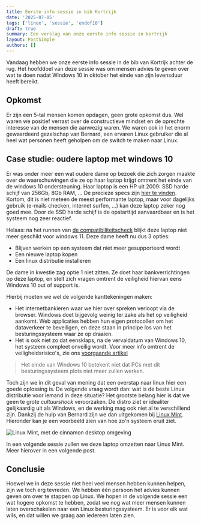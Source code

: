```yaml
---
title: Eerste info sessie in bib Kortrijk
date: '2025-07-05'
tags: ['linux', 'sessie', 'endof10']
draft: true
summary: Een verslag van onze eerste info sessie in kortrijk
layout: PostSimple
authors: []
---
```


Vandaag hebben we onze eerste info sessie in de bib van Kortrijk achter de rug.
Het hoofddoel van deze sessie was om mensen advies te geven over wat te doen
nadat Windows 10 in oktober het einde van zijn levensduur heeft bereikt.

## Opkomst

Er zijn een 5-tal mensen komen opdagen, geen grote opkomst dus. Wel waren we
positief verrast over de constructieve mindset en de oprechte interesse van de
mensen die aanwezig waren. We waren ook in het enorm gewaardeerd gezelschap van
Bernard, een ervaren Linux gebruiker die al heel wat personen heeft geholpen om
de switch te maken naar Linux.

## Case studie: oudere laptop met windows 10

Er was onder meer een wat oudere dame op bezoek die zich zorgen maakte over de
waarschuwingen die ze op haar laptop krijgt omtrent het einde van de windows 10
ondersteuning. Haar laptop is een HP uit 2009: SSD harde schijf van 256Gb, 8Gb
RAM, ... De precieze specs zijn
[hier te vinden](https://itsizer.com/product/hp-probook-645-g1-business-laptop-amd-a6-cpu-8gb-ddr3-ram-256gb-ssd-amd-radeon-hd-14-inch-display-windows-10-pro-refurbished-laptop?srsltid=AfmBOorcUspq0Bfm9djHUpMM6BQTr8FSSP9EVBiPix8un91BudmnhwCv).
Kortom, dit is niet meteen de meest performante laptop, maar voor dagelijks
gebruik (e-mails checken, internet surfen, ...) kan deze laptop zeker nog goed
mee. Door de SSD harde schijf is de opstarttijd aanvaardbaar en is het systeem
nog zeer reactief.

Helaas: na het runnen van
[de compatibiliteitscheck](https://support.microsoft.com/nl-nl/windows/controleren-of-een-apparaat-voldoet-aan-windows-11-systeemvereisten-na-het-wijzigen-van-apparaathardware-f3bc0aeb-6884-41a1-ab57-88258df6812b)
blijkt deze laptop niet meer geschikt voor windows 11. Deze dame heeft nu dus 3
opties:

- Blijven werken op een systeem dat niet meer gesupporteerd wordt
- Een nieuwe laptop kopen
- Een linux distributie installeren

De dame in kwestie zag optie 1 niet zitten. Ze doet haar bankverrichtingen op
deze laptop, en stelt zich vragen omtrent de veiligheid hiervan eens Windows 10
out of support is.

Hierbij moeten we wel de volgende kanttekeningen maken:

- Het internetbankieren waar we hier over spreken verloopt via de browser.
  Windows doet bijgevolg weinig ter zake als het op veiligheid aankomt. Web
  applicaties hebben hun eigen protocollen om het dataverkeer te beveiligen, en
  deze staan in principe los van het besturingssysteem waar ze op draaien.
- Het is ook niet zo dat eensklaps, na de vervaldatum van Windows 10, het
  systeem compleet onveilig wordt. Voor meer info omtrent de
  veiligheidsrisico's, zie ons
  [voorgaande artikel](einde-windows-10-een-mug-of-een-olifant)

> Het einde van Windows 10 betekent niet dat PCs met dit besturingssysteem plots
> niet meer zullen werken.

Toch zijn we in dit geval van mening dat een overstap naar linux hier een goede
oplossing is. De volgende vraag wordt dan: wat is de beste Linux distributie
voor iemand in deze situatie? Het grootste belang hier is dat we geen te grote
_cultuurshock_ veroorzaken. De distro ziet er idealiter gelijkaardig uit als
Windows, en de werking mag ook niet al te verschillend zijn. Dankzij de hulp van
Bernard zijn we dan uitgekomen bij
[Linux Mint](https://linuxmint.com/edition.php?id=319). Hieronder kan je een
voorbeeld zien van hoe zo'n systeem eruit ziet.

![Linux Mint, met de cinnamon desktop omgeving](/static/images/linux-mint.png)

In een volgende sessie zullen we deze laptop omzetten naar Linux Mint. Meer
hierover in een volgende post.

## Conclusie

Hoewel we in deze sessie niet heel veel mensen hebben kunnen helpen, zijn we
toch erg tevreden. We hebben één persoon het advies kunnen geven om over te
stappen op Linux. We hopen in de volgende sessie een wat hogere opkomst te
hebben, zodat we nog wat meer mensen kunnen laten overschakelen naar een Linux
besturingssysteem. Er is voor elk wat wils, en dat willen we graag aan iedereen
laten zien.

